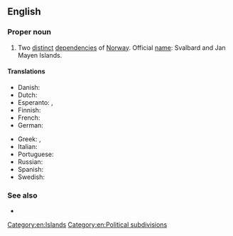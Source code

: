 ==English==
{{wikipedia}}

===Proper noun===
{{en-proper noun|head=[[Svalbard]] and [[Jan Mayen]] Islands}}

# Two [[distinct]] [[depend]]encies of [[Norway]]. Official [[name]]: Svalbard and Jan Mayen Islands.

====Translations====
{{trans-top|two distinct dependencies of Norway}}
* Danish: {{t|da|Svalbard og Jan Mayen}}
* Dutch: {{t+|nl|Spitsbergen en Jan Mayen}}
* Esperanto: {{t|eo|Svalbardo kaj Jan Mayen-insulo}}, {{t|eo|Jan-majen-insulo}}
* Finnish: {{t|fi|[[Huippuvuoret]] [[ja]] [[Jan Mayen]]}}
* French: {{t|fr|Iles Svalbard et Jan Mayen}}
* German: {{t|de|Svalbard und Jan Mayen}}
{{trans-mid}}
* Greek: {{t|el|Νήσοι Σφάλμπαρ και Γιαν Μαϋέν}}, {{t|el|Νήσοι Σβάλμπαρντ και Γιαν Μαγιέν}}
* Italian: {{t|it|Svalbard e Jan Mayen}}
* Portuguese: {{t|pt|Svalbard e Jan Mayen}}
* Russian: {{t|ru|Свалбард и Ян Мейен острова}}
* Spanish: {{t+|es|Svalbard y Jan Mayen}}
* Swedish: {{t|sv|Svalbard och Jan Mayen}}
{{trans-bottom}}

===See also===
* {{l|en|Appendix:Countries of the world|Countries of the world}}

[[Category:en:Islands]]
[[Category:en:Political subdivisions]]